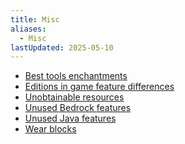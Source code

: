 ```yaml
---
title: Misc
aliases:
  - Misc
lastUpdated: 2025-05-10
---
```


- [Best tools enchantments](/besttoolsenchantments)
- [Editions in game feature differences](/editionsdiffs)
- [Unobtainable resources](/unobtainableresources)
- [Unused Bedrock features](/unusedbedrockfeatures)
- [Unused Java features](/unusedjavafeatures)
- [Wear blocks](/wearblocks)